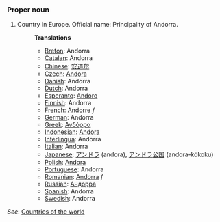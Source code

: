 ===Proper noun===

# Country in Europe. Official name: Principality of Andorra.
#:'''Translations'''
#:*[[Breton]]: Andorra
#:*[[Catalan]]: Andorra
#:*[[Chinese]]: [[安道尔]]
#:*[[Czech]]: [[Andora]]
#:*[[Danish]]: Andorra
#:*[[Dutch]]: Andorra
#:*[[Esperanto]]: [[Andoro]]
#:*[[Finnish]]: Andorra
#:*[[French]]: [[Andorre]] ''f''
#:*[[German]]: Andorra
#:*[[Greek]]: [[Ανδόρρα]]
#:*[[Indonesian]]: [[Andora]]
#:*[[Interlingua]]: Andorra
#:*[[Italian]]: Andorra
#:*[[Japanese]]: [[アンドラ]] (andora), [[アンドラ]][[公国]] (andora-kōkoku)
#:*[[Polish]]: [[Andora]]
#:*[[Portuguese]]: Andorra
#:*[[Romanian]]: [[Andorra]] ''f''
#:*[[Russian]]: [[Андорра]]
#:*[[Spanish]]: Andorra
#:*[[Swedish]]: Andorra

''See'': [[Countries of the world]]